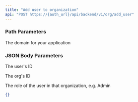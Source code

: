 ```yaml
---
title: "Add user to organization"
api: "POST https://{auth_url}/api/backend/v1/org/add_user"
---
```


### Path Parameters

<ParamField path="auth_url" type="string" required>
  The domain for your application
</ParamField>

### JSON Body Parameters

<ParamField body="user_id	">The user's ID</ParamField>

<ParamField body="org_id">The org's ID</ParamField>

<ParamField body="role">
  The role of the user in that organization, e.g. Admin
</ParamField>

<ResponseExample>

```json
{}
```

</ResponseExample>
